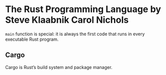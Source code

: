 # The Rust Programming Language by Steve Klaabnik Carol Nichols

`main` function is special: it is always the first code that runs in every executable Rust program.

## Cargo

Cargo is Rust’s build system and package manager.
